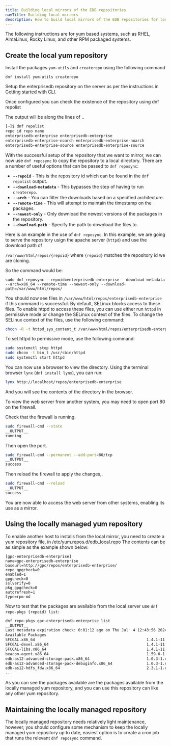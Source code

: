 ```yaml
---
title: Building local mirrors of the EDB repositories
navTitle: Building local mirrors
description: How to build local mirrors of the EDB repositories for local installations
---
```


The following instructions are for yum based systems, such as RHEL, AlmaLinux, Rocky Linux, and other RPM packaged systems.

## Create the local yum repository

Install the packages `yum-utils` and `createrepo` using the following command

```
dnf install yum-utils createrepo
```

Setup the enterprisedb repository on the server as per the instructions in [Getting started with CLI](../getting_started/with_cli).

Once configured you can check the existence of the repository using dnf repolist

The output will be along the lines of ..

```bash
[~]$ dnf repolist
repo id repo name
enterprisedb-enterprise enterprisedb-enterprise
enterprisedb-enterprise-noarch enterprisedb-enterprise-noarch
enterprisedb-enterprise-source enterprisedb-enterprise-source
```

With the successful setup of the repository that we want to mirror, we can now use `dnf reposync` to copy the repository to a local directory. There are a number of useful options that can be passed to `dnf reposync`:

* **`--repoid`** - This is the repository id which can be found in the `dnf repolist` output.
* **`--download-metadata`** - This bypasses the step of having to run `createrepo`.
* **`--arch`** - You can filter the downloads based on a specified architecture.
* **`--remote-time`** - This will attempt to maintain the timestamp on the packages. 
* **`--newest-only`** - Only download the newest versions of the packages in the repository.
* **`--download-path`** - Specify the path to download the files to.

Here is an example in the use of `dnf reposync`. In this example, we are going to serve the repository usign the apache server (`httpd`) and use the download path of

`/var/www/html/repos/{repoid}` where `{repoid}` matches the repository id we are cloning.

So the command would be:

```
sudo dnf reposync --repoid=enterprisedb-enterprise --download-metadata --arch=x86_64 --remote-time --newest-only --download-path=/var/www/html/repos/
```

You should now see files in `/var/www/html/repos/enterprisedb-enterprise` if this command is successful. By default, SELinux blocks access to these files. To enable httpd to access these files, you can use either run `httpd` in permissive mode or change the SELinux context of the files. To change the SELinux context of the files, use the following command:

```bash
chcon -R -t httpd_sys_content_t /var/www/html/repos/enterprisedb-enterprise
```

To set httpd to permissive mode, use the following command:

```bash
sudo systemctl stop httpd
sudo chcon -t bin_t /usr/sbin/httpd
sudo systemctl start httpd
```

You can now use a browser to view the directory. Using the terminal browser `lynx` (`dnf install lynx`), you can run:

```bash
lynx http://localhost/repos/enterprisedb-enterprise
```

And you will see the contents of the directory in the browser.

To view the web server from another system, you may need to open port 80 on the firewall.

Check that the firewall is running.

```bash
sudo firewall-cmd --state
__OUTPUT__
running
```

Then open the port.

```bash
sudo firewall-cmd --permanent --add-port=80/tcp
__OUTPUT__
success
```

Then reload the firewall to apply the changes,.
```bash
sudo firewall-cmd --reload
__OUTPUT__
success
```

You are now able to access the web server from other systems, enabling its use as a mirror.

## Using the locally managed yum repository

To enable another host to installs from the local mirror, you need to create a yum repository file, in /etc/yum.repos.d/edb_local.repo The contents can be as simple as the example shown below:

```
[gpc-enterprisedb-enterprise]
name=gpc-enterprisedb-enterprise
baseurl=http://gpc/repos/enterprisedb-enterprise/
repo_gpgcheck=0
enabled=1
gpgcheck=0
sslverify=0
pkg_gpgcheck=0
autorefresh=1
type=rpm-md
```

Now to test that the packages are available from the local server use `dnf repo-pkgs {repoid} list`:

```bash
dnf repo-pkgs gpc-enterprisedb-enterprise list
__OUTPUT__
Last metadata expiration check: 0:01:12 ago on Thu Jul  4 12:43:56 2024.
Available Packages
SFCGAL.x86_64                                                 1.4.1-11.rhel9      gpc-enterprisedb-enterprise
SFCGAL-devel.x86_64                                           1.4.1-11.rhel9      gpc-enterprisedb-enterprise
SFCGAL-libs.x86_64                                            1.4.1-11.rhel9      gpc-enterprisedb-enterprise
beacon-agent.x86_64                                           1.59.0-1            gpc-enterprisedb-enterprise
edb-as12-advanced-storage-pack.x86_64                         1.0.3-1.el9         gpc-enterprisedb-enterprise
edb-as12-advanced-storage-pack-debuginfo.x86_64               1.0.3-1.el9         gpc-enterprisedb-enterprise
edb-as12-hdfs_fdw.x86_64                                      2.3.1-1.el9         gpc-enterprisedb-enterprise
...
```

As you can see the packages available are the packages available from the locally managed yum repository, and you can use this repository can like any other yum repository.

## Maintaining the locally managed repository

The locally managed repository needs relatively light maintenance, however, you should configure some mechanism to keep the locally managed yum repository up to date, easiest option is to create a cron job that runs the relevant `dnf reposync` command.



